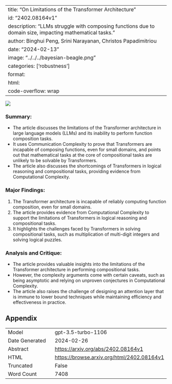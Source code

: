
---
title: "On Limitations of the Transformer Architecture"
id: "2402.08164v1"
description: "LLMs struggle with composing functions due to domain size, impacting mathematical tasks."
author: Binghui Peng, Srini Narayanan, Christos Papadimitriou
date: "2024-02-13"
image: "../../../bayesian-beagle.png"
categories: ['robustness']
format:
  html:
    code-overflow: wrap
---

![](../../../bayesian-beagle.png)

### **Summary:**
- The article discusses the limitations of the Transformer architecture in large language models (LLMs) and its inability to perform function composition tasks.
- It uses Communication Complexity to prove that Transformers are incapable of composing functions, even for small domains, and points out that mathematical tasks at the core of compositional tasks are unlikely to be solvable by Transformers.
- The article also discusses the shortcomings of Transformers in logical reasoning and compositional tasks, providing evidence from Computational Complexity.

### Major Findings:
1. The Transformer architecture is incapable of reliably computing function composition, even for small domains.
2. The article provides evidence from Computational Complexity to support the limitations of Transformers in logical reasoning and compositional tasks.
3. It highlights the challenges faced by Transformers in solving compositional tasks, such as multiplication of multi-digit integers and solving logical puzzles.

### Analysis and Critique:
- The article provides valuable insights into the limitations of the Transformer architecture in performing compositional tasks.
- However, the complexity arguments come with certain caveats, such as being asymptotic and relying on unproven conjectures in Computational Complexity.
- The article also raises the challenge of designing an attention layer that is immune to lower bound techniques while maintaining efficiency and effectiveness in practice.

## Appendix

|          |          |
|----------|----------|
| Model     | gpt-3.5-turbo-1106       |
| Date Generated     | 2024-02-26       |
| Abstract | [https://arxiv.org/abs/2402.08164v1](https://arxiv.org/abs/2402.08164v1)        |
| HTML     | [https://browse.arxiv.org/html/2402.08164v1](https://browse.arxiv.org/html/2402.08164v1)       |
| Truncated       | False       |
| Word Count       | 7408       |